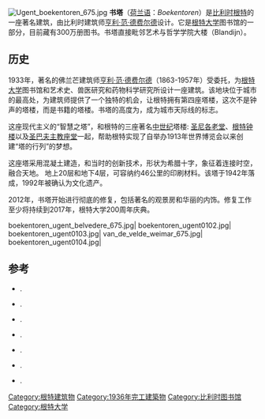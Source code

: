 [[Image:Ugent_boekentoren_675.jpg|thumb]]
'''书塔'''（[[荷兰语|荷兰语]]：''Boekentoren''）是[[比利时|比利时]][[根特|根特]]的一座著名建筑，由比利时建筑师[[亨利·范·德费尔德|亨利·范·德费尔德]]设计。它是[[根特大学|根特大学]]图书馆的一部分，目前藏有300万册图书。书塔直接毗邻艺术与哲学学院大楼（Blandijn）。

==历史==
1933年，著名的佛兰芒建筑师[[亨利·范·德费尔德|亨利·范·德费尔德]]（1863-1957年）受委托，为[[根特大学|根特大学]]图书馆和艺术史、兽医研究和药物科学研究所设计一座建筑。该地块位于城市的最高处，为建筑师提供了一个独特的机会，让根特拥有第四座塔楼，这次不是钟声的塔楼，而是书籍的塔楼。书塔的高度为{{convert|64|m}}，成为城市天际线的标志。

这座现代主义的“智慧之塔”，和根特的三座著名[[中世纪|中世纪]]塔楼: [[圣尼各老堂_(根特)|圣尼各老堂]]、[[根特钟楼|根特钟楼]]以及[[圣巴夫主教座堂|圣巴夫主教座堂]]一起，帮助根特实现了自举办1913年世界博览会以来创建“塔的行列”的梦想。

这座塔采用混凝土建造，和当时的创新技术，形状为希腊十字，象征着连接时空，融合天地。 地上20层和地下4层，可容纳约46公里的印刷材料。该塔于1942年落成，1992年被确认为文化遗产。

2012年，书塔开始进行彻底的修复，包括著名的观景房和华丽的内饰。修复工作至少将持续到2017年，根特大学200周年庆典。

<gallery widths=150px heights=110px>
boekentoren_ugent_belvedere_675.jpg|
boekentoren_ugent0102.jpg| 
boekentoren_ugent0103.jpg|
van_de_velde_weimar_675.jpg| 
boekentoren_ugent0104.jpg|
</gallery>

== 参考 ==
* {{Citation | url = http://www.boekentoren.gent/ | title = Official website | place = [[Belgium|BE]] | accessdate = 2020-12-02 | archive-date = 2021-02-07 | archive-url = https://web.archive.org/web/20210207145628/https://boekentoren.gent/ | dead-url = no }}.
* {{Citation | url = http://www.boekentoren.be/ | title = The Boekentoren | place = [[Belgium|BE]] | archiveurl = https://web.archive.org/web/20100221005630/http://www.boekentoren.be/ | archivedate = 2010-02-21 | accessdate = 2020-12-02 | dead-url = no }}.
* {{Citation | url = http://lib.ugent.be/fulltxt/RUG01/001/328/591/RUG01-001328591_2009_0001_AC.pdf | title = De Centrale Bibliotheek en het voormalig Hoger Instituut van Kunstgeschiedenis en Oudheidkunde van de Universiteit Gent | year = 2003 | publisher = De Singer studie | format = [[PDF|PDF]] | accessdate = 2020-12-02 | archive-date = 2020-10-25 | archive-url = https://web.archive.org/web/20201025112718/https://lib.ugent.be/fulltxt/RUG01/001/328/591/RUG01-001328591_2009_0001_AC.pdf | dead-url = no }}.
* {{Citation | url = http://www.visoog.be/viewer.php?lang=dut&hotspot=27 | title = Boekentoren Belvedère in 360° | publisher = Visoog | place = BE | accessdate = 2020-12-02 | archive-date = 2012-02-06 | archive-url = https://web.archive.org/web/20120206072506/http://www.visoog.be/viewer.php?lang=dut&hotspot=27 | dead-url = no }}.
* {{Citation | publisher = Vimeo | type = video | url = http://vimeo.com/59148177 | title = Boekentoren 2.0 | chapter = part 1 | accessdate = 2020-12-02 | archive-date = 2017-10-10 | archive-url = https://web.archive.org/web/20171010072720/https://vimeo.com/59148177 | dead-url = no }}.
* {{Citation | publisher = Vimeo | type = video | url = http://vimeo.com/49665846 | title = Boekentoren 2.0 | chapter = part 2 | accessdate = 2020-12-02 | archive-date = 2017-08-29 | archive-url = https://web.archive.org/web/20170829074151/https://vimeo.com/49665846 | dead-url = no }}.
* {{Citation | publisher = Vimeo | type = video | url = http://vimeo.com/61705917 | title = Boekentoren 2.0 | chapter = part 3 | accessdate = 2020-12-02 | archive-date = 2016-03-04 | archive-url = https://web.archive.org/web/20160304232417/https://vimeo.com/61705917 | dead-url = no }}.
{{coord|51|02|41|N|3|43|33|E|display=title|region:BE_type:landmark_source:nlwiki}}
[[Category:根特建筑物|Category:根特建筑物]]
[[Category:1936年完工建築物|Category:1936年完工建築物]]
[[Category:比利时图书馆|Category:比利时图书馆]]
[[Category:根特大学|Category:根特大学]]